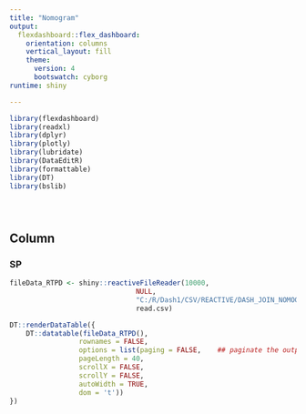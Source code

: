 ```yaml
---
title: "Nomogram"
output: 
  flexdashboard::flex_dashboard:
    orientation: columns
    vertical_layout: fill
    theme: 
      version: 4
      bootswatch: cyborg
runtime: shiny

---
```


```r
library(flexdashboard)
library(readxl)
library(dplyr)
library(plotly)
library(lubridate)
library(DataEditR)
library(formattable)
library(DT)
library(bslib)





```

## Column {data-width="400"}

### SP

```r


fileData_RTPD <- shiny::reactiveFileReader(10000, 
                               NULL, 
                               "C:/R/Dash1/CSV/REACTIVE/DASH_JOIN_NOMOGRAM.csv", 
                               read.csv)

DT::renderDataTable({
    DT::datatable(fileData_RTPD(),
                 rownames = FALSE,
                 options = list(paging = FALSE,    ## paginate the output
                 pageLength = 40,  
                 scrollX = FALSE,   
                 scrollY = FALSE,  
                 autoWidth = TRUE,
                 dom = 't'))
})



```



